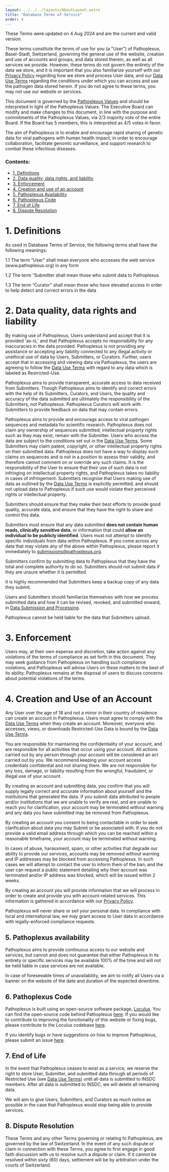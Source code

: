 ---
layout: ../../../layouts/AboutLayout.astro
title: "Database Terms of Service"
order: 4
---

These Terms were updated on 4 Aug 2024 and are the current and valid version.

These terms constitute the terms of use for you (a "User") of Pathoplexus, Basel-Stadt, Switzerland, governing the general use of the website, creation and use of accounts and groups, and data stored therein, as well as all services we provide. However, these terms do not govern the entirety of the data we store, and it is important that you also familiarize yourself with our [Privacy Policy](/about/terms-of-use/privacy-policy) regarding how we store and process User data, and our [Data Use Terms](/about/terms-of-use/data-use-terms) regarding the conditions under which you can access and use the pathogen data stored herein. If you do not agree to these terms, you may not use our website or services.

This document is governed by the [Pathoplexus Values](/about/governance/values) and should be interpreted in light of the Pathoplexus Values. The Executive Board can modify and make changes to this document, in line with the purpose and commitments of the Pathoplexus Values, via 2/3 majority vote of the entire Board. If the Board has 5 members, this is interpreted as 4/5 votes in favor. 

The aim of Pathoplexus is to enable and encourage rapid sharing of genetic data for viral pathogens with human health impact, in order to encourage collaboration, facilitate genomic surveillance, and support research to combat these infectious diseases. 


### Contents:
- [1. Definitions](#1-definitions)
- [2. Data quality, data rights, and liability](#2-data-quality-data-rights-and-liability)
- [3. Enforcement](#3-enforcement)
- [4. Creation and use of an account](#4-creation-and-use-of-an-account)
- [5. Pathoplexus Availability](#5-pathoplexus-availability)
- [6. Pathoplexus Code](#6-pathoplexus-code)
- [7. End of Life](#7-end-of-life)
- [8. Dispute Resolution](#8-dispute-resolution)

# 1. Definitions
As used in Database Terms of Service, the following terms shall have the following meanings:

<div class="indent"><div class="indent">
1.1 The term “User” shall mean everyone who accesses the web service (www.pathoplexus.org) in any form

1.2 The term “Submitter shall mean those who submit data to Pathoplexus 

1.3 The term “Curator” shall mean those who have elevated access in order to help detect and correct errors in the data

</div></div>

# 2. Data quality, data rights and liability

By making use of Pathoplexus, Users understand and accept that it is provided 'as-is,' and that Pathoplexus accepts no responsibility for any inaccuracies in the data provided. 
Pathoplexus is not providing any assistance or accepting any liability connected to any illegal activity or unethical use of data by Users, Submitters, or Curators.
Further, users accept that in accessing and viewing data via Pathoplexus, the users are agreeing to follow the [Data Use Terms](/about/terms-of-use/data-use-terms) with regard to any data which is labeled as Restricted-Use.

Pathoplexus aims to provide transparent, accurate access to data received from Submitters. Though Pathoplexus aims to identify and correct errors with the help of its Submitters, Curators, and Users, the quality and accuracy of the data submitted are ultimately the responsibility of the Submitters, not Pathoplexus.  Pathoplexus Curators will work with Submitters to provide feedback on data that may contain errors.

Pathoplexus aims to provide and encourage access to viral pathogen sequences and metadata for scientific research. Pathoplexus does not claim any ownership of sequences submitted; intellectual property rights such as they may exist, remain with the Submitter. Users who access the data are subject to the conditions set out in the [Data Use Terms](/about/terms-of-use/data-use-terms). Some Submitters may claim patent, copyright, or other intellectual property rights on their submitted data. Pathoplexus does not have a way to display such claims on sequences and is not in a position to assess their validity, and therefore cannot comment on or override any such claims. It is the responsibility of the User to ensure that their use of such data is not infringing on intellectual property rights, and Pathoplexus takes no liability in cases of infringement. Submitters recognise that Users making use of data as outlined by the [Data Use Terms](/about/terms-of-use/data-use-terms) is explicitly permitted, and should not upload data to Pathoplexus if such use would violate their perceived rights or intellectual property.

Submitters should ensure that they make their best efforts to provide good quality, accurate data, and ensure that they have the right to share and control this data.

Submitters must ensure that any data submitted **does not contain human reads, clinically sensitive data**, or information that could **allow an individual to be publicly identified**. Users must not attempt to identify specific individuals from data within Pathoplexus. If you come across any data that may violate any of the above within Pathoplexus, please report it immediately to [submissions@pathoplexus.org](mailto:submissions@pathoplexus.org).

Submitters confirm by submitting data to Pathoplexus that they have the total and complete authority to do so. Submitters should not submit data if they are unsure whether it is permitted.

It is highly recommended that Submitters keep a backup copy of any data they submit. 

Users and Submitters should familiarize themselves with how we process submitted data and how it can be revised, revoked, and submitted onward, in [Data Submission and Processing](/about/governance/data-submission).

Pathoplexus cannot be held liable for the data that Submitters upload.

# 3. Enforcement

Users may, at their own expense and discretion, take action against any violations of the terms of compliance as set forth in this document. They may seek guidance from Pathoplexus on handling such compliance violations, and Pathoplexus will advise Users on these matters to the best of its ability. Pathoplexus remains at the disposal of users to discuss concerns about potential violations of the terms.

# 4. Creation and Use of an Account

Any User over the age of 18 and not a minor in their country of residence can create an account in Pathoplexus. 
Users must agree to comply with the [Data Use Terms](/about/terms-of-use/data-use-terms) when they create an account. 
Moreover, everyone who accesses, views, or downloads Restricted-Use Data is bound by the [Data Use Terms](/about/terms-of-use/data-use-terms).

You are responsible for maintaining the confidentiality of your account, and are responsible for all activities that occur using your account. All actions carried out by any person through your account will be considered an act carried out by you. We recommend keeping your account access credentials confidential and not sharing them. We are not responsible for any loss, damage, or liability resulting from the wrongful, fraudulent, or illegal use of your account.

By creating an account and submitting data, you confirm that you will supply legally correct and accurate information about yourself and the institutions that generated the data. If you submit data attributed to people and/or institutions that we are unable to verify are real, and are unable to reach you for clarification, your account may be terminated without warning and any data you have submitted may be removed from Pathoplexus.

By creating an account you consent to being contactable in order to seek clarification about data you may Submit or be associated with. If you do not provide a valid email address through which you can be reached within a reasonable timeframe, your account may be terminated without warning.

In cases of abuse, harassment, spam, or other activities that degrade our ability to provide our services, accounts may be removed without warning and IP addresses may be blocked from accessing Pathoplexus. In such cases we will attempt to contact the user to inform them of the ban, and the user can request a public statement detailing why their account was terminated and/or IP address was blocked, which will be issued within 2 weeks.

By creating an account you will provide information that we will process in order to create and provide you with account-related services.
This information is gathered in accordance with our [Privacy Policy](/about/terms-of-use/privacy-policy).

Pathoplexus will never share or sell your personal data. 
In compliance with local and international law, we may grant access to User data in accordance with legally-enforced compliance requests.

## 5. Pathoplexus availability

Pathoplexus aims to provide continuous access to our website and services, but cannot and does not guarantee that either Pathoplexus in its entirety or specific services may be available 100% of the time and will not be held liable in case services are not available.

In case of foreseeable times of unavailability, we aim to notify all Users via a banner on the website of the date and duration of the expected downtime.

## 6. Pathoplexus Code

Pathoplexus is built using an open-source software package, [Loculus](https://github.com/loculus-project). 
You can find the open-source code behind Pathoplexus [here](https://github.com/pathoplexus/pathoplexus). 
If you would like to contribute to improving the functionality of this website or fixing bugs, please contribute to the Loculus codebase [here](https://github.com/loculus-project). 

If you identify bugs or have suggestions on how to improve Pathoplexus, please submit an issue [here](https://github.com/pathoplexus/pathoplexus/issues).

## 7. End of Life

In the event that Pathoplexus ceases to exist as a service, we reserve the right to store User, Submitter, and submitted data through all periods of Restricted Use (see [Data Use Terms](/about/terms-of-use/data-use-terms)) until all data is submitted to INSDC members.
After all data is submitted to INSDC, we will delete all remaining data.

We will aim to give Users, Submitters, and Curators as much notice as possible in the case that Pathoplexus would stop being able to provide services.

## 8. Dispute Resolution

These Terms and any other Terms governing or relating to Pathoplexus, are governed by the law of Switzerland. In the event of any such dispute or claim in connection with these Terms, you agree to first engage in good faith discussion with us to resolve such a dispute or claim. If it cannot be resolved within sixty (60) days, settlement will be by arbitration under the courts of Switzerland.




